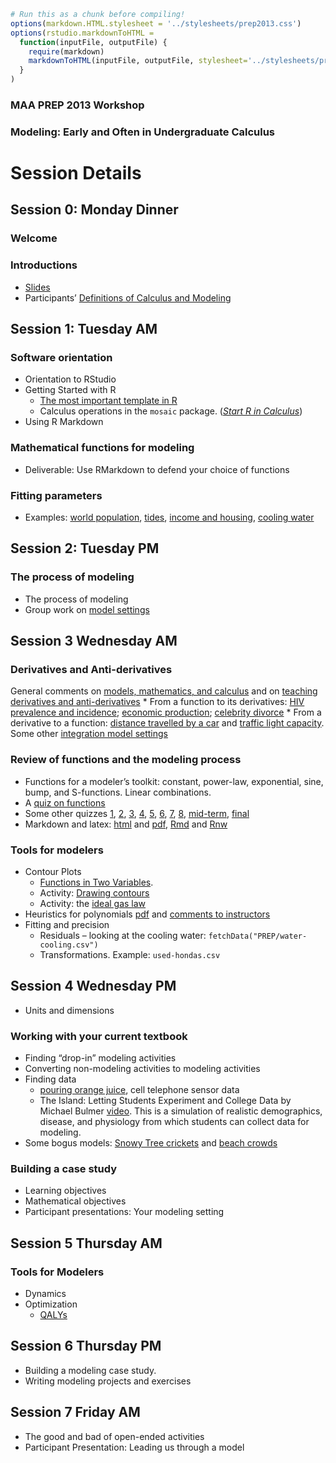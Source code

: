 ```r
# Run this as a chunk before compiling!
options(markdown.HTML.stylesheet = '../stylesheets/prep2013.css')
options(rstudio.markdownToHTML =
  function(inputFile, outputFile) {     
    require(markdown)
    markdownToHTML(inputFile, outputFile, stylesheet='../stylesheets/prep2013.css')  
  }
)
```
<script src="https://ajax.googleapis.com/ajax/libs/jquery/1.7.1/jquery.min.js"></script>
<script src="../javascripts/main.js"></script>

### MAA PREP 2013 Workshop
### Modeling: Early and Often in Undergraduate Calculus


Session Details
================
## Session 0: Monday Dinner

### Welcome

### Introductions


* [Slides](../Intro/Intro.pdf)
* Participants' [Definitions of Calculus and Modeling](../SessionNotes/definitions.html)


## Session 1: Tuesday AM

### Software orientation

* Orientation to RStudio
* Getting Started with R
  * [The most important template in R](../RIntro/LearningTeachingR.html)
  * Calculus operations in the `mosaic` package. (*[Start R in Calculus](http://www.amazon.com/Start-Calculus-Daniel-T-Kaplan/dp/0983965897)*)
* Using R Markdown

### Mathematical functions for modeling
* Deliverable: Use RMarkdown to defend your choice of functions

### Fitting parameters
* Examples: [world population](../Notes/Functions/WorldPopulation.html), [tides](../Notes/Tides/tides-hawaii.html), [income and housing](https://dl.dropboxusercontent.com/u/5098197/Exercises/HTML/AC-Income-and-Housing/AC-Income-and-Housing-A.html), [cooling water](../Notes/Cooling/CoolingCoffee.html)
   
## Session 2: Tuesday PM

### The process of modeling

* The process of modeling
* Group work on [model settings](model-settings.html)


## Session 3 Wednesday AM

### Derivatives and Anti-derivatives

General comments on [models, mathematics, and calculus](../Notes/Overviews/Modeling-and-Mathematics.html) and on [teaching derivatives and anti-derivatives](../Notes/Overviews/Derivatives.html)
* From a function to its derivatives: [HIV prevalence and incidence](https://dl.dropboxusercontent.com/u/5098197/Math135/In-Class/hiv-graph.pdf); [economic production](https://dl.dropboxusercontent.com/u/5098197/Math135/In-Class/cobb-douglas-partial-derivatives.pdf); [celebrity divorce](https://dl.dropboxusercontent.com/u/5098197/Math135/In-Class/celebrity-divorce.pdf)
* From a derivative to a function: [distance travelled by a car](https://dl.dropboxusercontent.com/u/5098197/Math135/In-Class/road-capacity-activity.pdf) and [traffic light capacity](../Notes/Integration/Traffic-Light-Capacity.html).  Some other [integration model settings](../Notes/Overviews/Integrals.html)


### Review of functions and the modeling process

* Functions for a modeler's toolkit: constant, power-law, exponential, sine, bump, and S-functions.  Linear combinations.
* A [quiz on functions](http://rpubs.com/dtkaplan/792)
* Some other quizzes [1](https://www.dropbox.com/s/14uah8abemevxlw/Quiz-2012-02-03.pdf), [2](https://www.dropbox.com/s/or3p7q1lx0t5o95/Quiz-2012-02-10.pdf), [3](https://www.dropbox.com/s/igvcdbx6553se6f/Quiz-2012-02-17.pdf), [4](https://www.dropbox.com/s/9iya2nozi7szc0h/Quiz-2012-02-24.pdf), [5](https://www.dropbox.com/s/qfa3nwnovsaw5lm/quiz-2012-03-23.pdf), [6](https://www.dropbox.com/s/t8gqptxrfkshxcb/quiz-2012-03-30.pdf), [7](https://www.dropbox.com/s/dcagvob75yicf8h/quiz-2012-04-06.pdf), [8](https://www.dropbox.com/s/zpz5c7y92e4pew2/quiz-2012-04-23.pdf), [mid-term](https://www.dropbox.com/s/t0xeo2yb89jt06m/Mid-Term-March-2012.pdf), [final](https://www.dropbox.com/s/ijgjfw24e54ql2c/Final-May-2012.pdf)
* Markdown and latex: [html](../Resources/latex-rmd.html) and [pdf](../Resources/latex-rmd.pdf), [Rmd](../Resources/latex-rmd.Rmd) and [Rnw](../Resources/latex-rmd.Rnw)


### Tools for modelers

* Contour Plots
    * [Functions in Two Variables](../Notes/TwoVariables/TwoVariablesIntro.html). 
    * Activity: [Drawing contours](https://dl.dropboxusercontent.com/u/5098197/Math135/In-Class/findingContours.pdf)
    * Activity: the [ideal gas law](https://dl.dropboxusercontent.com/u/5098197/Math135/In-Class/ideal-gas-activity1.pdf)
* Heuristics for polynomials [pdf](http://dl.dropbox.com/u/5098197/Math135/In-Class/poly2d.pdf) and [comments to instructors](../Notes/Polynomials/notes-on-polynomials.html)
* Fitting and precision
   * Residuals -- looking at the cooling water: `fetchData("PREP/water-cooling.csv")`
   * Transformations.  Example: `used-hondas.csv`


## Session 4 Wednesday PM


* Units and dimensions


### Working with your current textbook

* Finding "drop-in" modeling activities
* Converting non-modeling activities to modeling activities
* Finding data 
    * [pouring orange juice](../Notes/OrangeJuiceFlow/OrangeJuice.html), cell telephone sensor data
    * The Island: Letting Students Experiment and College Data by Michael Bulmer [video](http://www.mosaic-web.org/go/MCAST/videos/MCAST-2012-02-24/index.htm). This is a simulation of realistic demographics, disease, and physiology from which students can collect data for modeling.
* Some bogus models: [Snowy Tree crickets](../Notes/Functions/SnowTreeCricket.html) and [beach crowds](../Notes/Optimization/beach-population.html)

### Building a case study

* Learning objectives
* Mathematical objectives
* Participant presentations: Your modeling setting

## Session 5 Thursday AM

### Tools for Modelers

* Dynamics
* Optimization
    * [QALYs](http://prep2012.mosaic-web.org/Topics/Optimization/QALY1.html)

## Session 6 Thursday PM

* Building a modeling case study.
* Writing modeling projects and exercises


## Session 7 Friday AM

* The good and bad of open-ended activities
* Participant Presentation: Leading us through a model

